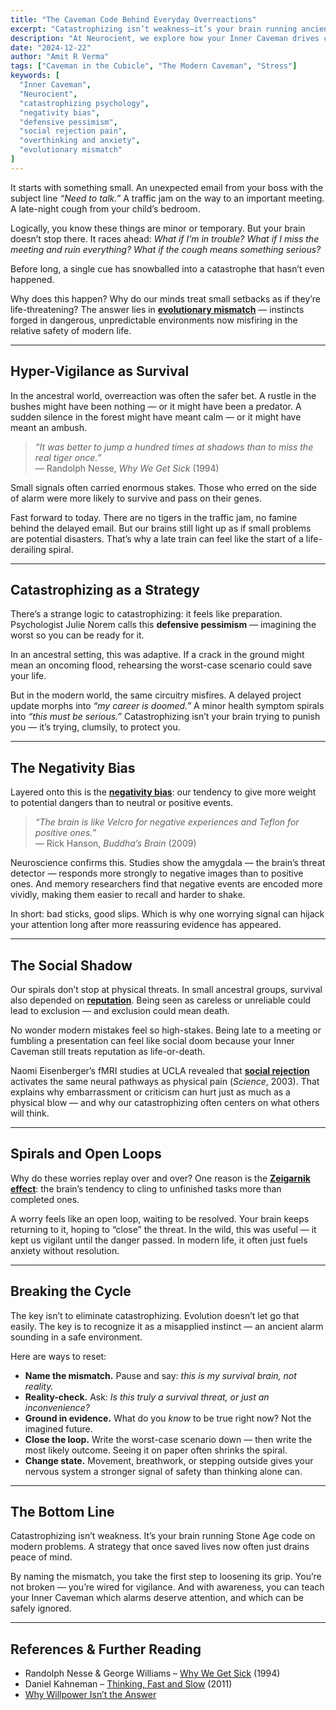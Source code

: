 ```yaml
---
title: "The Caveman Code Behind Everyday Overreactions"
excerpt: "Catastrophizing isn’t weakness—it’s your brain running ancient survival code in a modern world. Understanding this mismatch helps you calm spirals before they take over."
description: "At Neurocient, we explore how your Inner Caveman drives catastrophizing, negativity bias, and overreactions—and how awareness of evolutionary mismatch helps you break the cycle."
date: "2024-12-22"
author: "Amit R Verma"
tags: ["Caveman in the Cubicle", "The Modern Caveman", "Stress"]
keywords: [
  "Inner Caveman",
  "Neurocient",
  "catastrophizing psychology",
  "negativity bias",
  "defensive pessimism",
  "social rejection pain",
  "overthinking and anxiety",
  "evolutionary mismatch"
]
---
```


It starts with something small. An unexpected email from your boss with the subject line *“Need to talk.”* A traffic jam on the way to an important meeting. A late-night cough from your child’s bedroom.  

Logically, you know these things are minor or temporary. But your brain doesn’t stop there. It races ahead: *What if I’m in trouble? What if I miss the meeting and ruin everything? What if the cough means something serious?*  

Before long, a single cue has snowballed into a catastrophe that hasn’t even happened.  

Why does this happen? Why do our minds treat small setbacks as if they’re life-threatening? The answer lies in [**evolutionary mismatch**](/insights/evolutionary-lag) — instincts forged in dangerous, unpredictable environments now misfiring in the relative safety of modern life.  

---

## Hyper-Vigilance as Survival  

In the ancestral world, overreaction was often the safer bet. A rustle in the bushes might have been nothing — or it might have been a predator. A sudden silence in the forest might have meant calm — or it might have meant an ambush.  

> *“It was better to jump a hundred times at shadows than to miss the real tiger once.”*  
> — Randolph Nesse, *Why We Get Sick* (1994)  

Small signals often carried enormous stakes. Those who erred on the side of alarm were more likely to survive and pass on their genes.  

Fast forward to today. There are no tigers in the traffic jam, no famine behind the delayed email. But our brains still light up as if small problems are potential disasters. That’s why a late train can feel like the start of a life-derailing spiral.  

---

## Catastrophizing as a Strategy  

There’s a strange logic to catastrophizing: it feels like preparation. Psychologist Julie Norem calls this **defensive pessimism** — imagining the worst so you can be ready for it.  

In an ancestral setting, this was adaptive. If a crack in the ground might mean an oncoming flood, rehearsing the worst-case scenario could save your life.  

But in the modern world, the same circuitry misfires. A delayed project update morphs into *“my career is doomed.”* A minor health symptom spirals into *“this must be serious.”* Catastrophizing isn’t your brain trying to punish you — it’s trying, clumsily, to protect you.  

---
<CavemanSpot
  prompt="Did your brain too jump to the worst-case for something small?"
  mode="inline"
/>
---

## The Negativity Bias  

Layered onto this is the [**negativity bias**](/insights/negativity-bias): our tendency to give more weight to potential dangers than to neutral or positive events.  

> *“The brain is like Velcro for negative experiences and Teflon for positive ones.”*  
> — Rick Hanson, *Buddha’s Brain* (2009)  

Neuroscience confirms this. Studies show the amygdala — the brain’s threat detector — responds more strongly to negative images than to positive ones. And memory researchers find that negative events are encoded more vividly, making them easier to recall and harder to shake.  

In short: bad sticks, good slips. Which is why one worrying signal can hijack your attention long after more reassuring evidence has appeared.  

---

## The Social Shadow  

Our spirals don’t stop at physical threats. In small ancestral groups, survival also depended on [**reputation**](/insights/status-Belonging). Being seen as careless or unreliable could lead to exclusion — and exclusion could mean death.  

No wonder modern mistakes feel so high-stakes. Being late to a meeting or fumbling a presentation can feel like social doom because your Inner Caveman still treats reputation as life-or-death.  

Naomi Eisenberger’s fMRI studies at UCLA revealed that [**social rejection**](/insights/social-rejection) activates the same neural pathways as physical pain (*Science*, 2003). That explains why embarrassment or criticism can hurt just as much as a physical blow — and why our catastrophizing often centers on what others will think.  

---

## Spirals and Open Loops  

Why do these worries replay over and over? One reason is the [**Zeigarnik effect**](/insights/zeigarnik-effect): the brain’s tendency to cling to unfinished tasks more than completed ones.  

A worry feels like an open loop, waiting to be resolved. Your brain keeps returning to it, hoping to “close” the threat. In the wild, this was useful — it kept us vigilant until the danger passed. In modern life, it often just fuels anxiety without resolution.  

---

## Breaking the Cycle  

The key isn’t to eliminate catastrophizing. Evolution doesn’t let go that easily. The key is to recognize it as a misapplied instinct — an ancient alarm sounding in a safe environment.  

Here are ways to reset:  

- **Name the mismatch.** Pause and say: *this is my survival brain, not reality.*  
- **Reality-check.** Ask: *Is this truly a survival threat, or just an inconvenience?*  
- **Ground in evidence.** What do you *know* to be true right now? Not the imagined future.  
- **Close the loop.** Write the worst-case scenario down — then write the most likely outcome. Seeing it on paper often shrinks the spiral.  
- **Change state.** Movement, breathwork, or stepping outside gives your nervous system a stronger signal of safety than thinking alone can.  

---

## The Bottom Line  

Catastrophizing isn’t weakness. It’s your brain running Stone Age code on modern problems. A strategy that once saved lives now often just drains peace of mind.  

By naming the mismatch, you take the first step to loosening its grip. You’re not broken — you’re wired for vigilance. And with awareness, you can teach your Inner Caveman which alarms deserve attention, and which can be safely ignored.  

---

## References & Further Reading  

- Randolph Nesse & George Williams – [Why We Get Sick](/books/why-we-get-sick) (1994)  
- Daniel Kahneman – [Thinking, Fast and Slow](/books/thinking-fast-and-slow) (2011)  
- [Why Willpower Isn’t the Answer](/insights/willpower)
